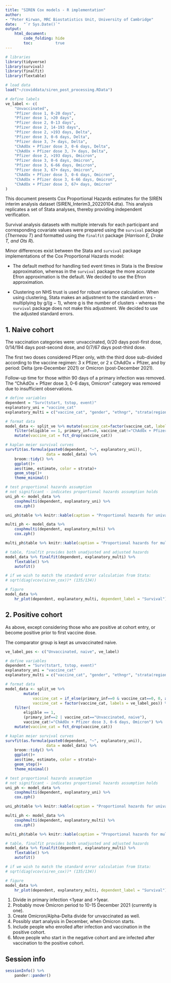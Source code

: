```yaml
---
title: "SIREN Cox models - R implementation"
author: 
- "Peter Kirwan, MRC Biostatistics Unit, University of Cambridge"
date:   "`r Sys.Date()`"
output: 
    html_document:
        code_folding: hide
        toc:          true
---
```


```r

# libraries
library(tidyverse)
library(survival)
library(finalfit)
library(flextable)

# load data
load("~/coviddata/siren_post_processing.RData")

```

```r

# define labels
ve_label <- c(
    "Unvaccinated",
    "Pfizer dose 1, 0-20 days",
    "Pfizer dose 1, >20 days",
    "Pfizer dose 2, 0-13 days",
    "Pfizer dose 2, 14-193 days",
    "Pfizer dose 2, >193 days, Delta",
    "Pfizer dose 3, 0-6 days, Delta",
    "Pfizer dose 3, 7+ days, Delta",
    "ChAdOx + Pfizer dose 3, 0-6 days, Delta",
    "ChAdOx + Pfizer dose 3, 7+ days, Delta",
    "Pfizer dose 2, >193 days, Omicron",
    "Pfizer dose 3, 0-6 days, Omicron",
    "Pfizer dose 3, 6-66 days, Omicron",
    "Pfizer dose 3, 67+ days, Omicron",
    "ChAdOx + Pfizer dose 3, 0-6 days, Omicron",
    "ChAdOx + Pfizer dose 3, 6-66 days, Omicron",
    "ChAdOx + Pfizer dose 3, 67+ days, Omicron"
)

```

This document presents Cox Proportional Hazards estimates for the SIREN interim analysis dataset (SIREN_Interim3_20220104.dta). This analysis replicates a set of Stata analyses, thereby providing independent verification.

Survival analysis datasets with multiple intervals for each participant and corresponding covariate values were prepared using the `survival` package (_Therneau T_) and formatted using the `finalfit` package (_Harrison E, Drake T, and Ots R_).

Minor differences exist between the Stata and `survival` package implementations of the Cox Proportional Hazards model:

- The default method for handling tied event times in Stata is the Breslow approximation, whereas in the `survival` package the more accurate Efron approximation is the default. We decided to use the Efron approximation.

- Clustering on NHS trust is used for robust variance calculation. When using clustering, Stata makes an adjustment to the standard errors - multiplying by g/(g − 1), where g is the number of clusters - whereas the `survival` package does not make this adjustment. We decided to use the adjusted standard errors.

## 1. Naive cohort

The vaccination categories were: unvaccinated, 0/20 days post-first dose, 0/14/194 days post-second dose, and 0/7/67 days post-third dose.

The first two doses considered Pfizer only, with the third dose sub-divided according to the vaccine regimen: 3 x Pfizer, or 2 x ChAdOx + Pfizer, and by period: Delta (pre-December 2021) or Omicron (post-December 2021).

Follow-up time for those within 90 days of a primary infection was removed. The "ChAdOx + Pfizer dose 3, 0-6 days, Omicron" category was removed due to insufficient observations.

```r

# define variables
dependent = "Surv(tstart, tstop, event)"
explanatory_uni = "vaccine_cat"
explanatory_multi = c("vaccine_cat", "gender", "ethngr", "strata(region)", "strata(agegr)", "strata(work_exposure_frequency)", "strata(occ_set)", "cluster(trust_code)")

# format data
model_data <- split_ve %>% mutate(vaccine_cat=factor(vaccine_cat, labels = ve_label)) %>% 
    filter(eligible == 1, primary_inf==0, vaccine_cat!="ChAdOx + Pfizer dose 3, 0-6 days, Omicron") %>% 
    mutate(vaccine_cat = fct_drop(vaccine_cat))

# kaplan meier survival curves
survfit(as.formula(paste0(dependent, "~", explanatory_uni)), 
                  data = model_data) %>% 
    broom::tidy() %>% 
    ggplot()+
    aes(time, estimate, color = strata)+
    geom_step()+
    theme_minimal()

# test proportional hazards assumption
# not significant - indicates proportional hazards assumption holds
uni_ph <- model_data %>% 
    coxphmulti(dependent, explanatory_uni) %>% 
    cox.zph()

uni_ph$table %>% knitr::kable(caption = "Proportional hazards for univariable model")

multi_ph <- model_data %>% 
    coxphmulti(dependent, explanatory_multi) %>% 
    cox.zph()

multi_ph$table %>% knitr::kable(caption = "Proportional hazards for multivariable model")

# table, finalfit provides both unadjusted and adjusted hazards
model_data %>% finalfit(dependent, explanatory_multi) %>% 
    flextable() %>% 
    autofit()

# if we wish to match the standard error calculation from Stata:
# sqrt(diag(vcov(siren_cox))* (135/134))

```

```r

# figure
model_data %>% 
    hr_plot(dependent, explanatory_multi, dependent_label = "Survival")

```

## 2. Positive cohort

As above, except considering those who are positive at cohort entry, or become positive prior to first vaccine dose.

The comparator group is kept as unvaccinated naive.

```r

ve_label_pos <- c("Unvaccinated, naive", ve_label)

# define variables
dependent = "Surv(tstart, tstop, event)"
explanatory_uni = "vaccine_cat"
explanatory_multi = c("vaccine_cat", "gender", "ethngr", "strata(region)", "strata(agegr)", "strata(work_exposure_frequency)", "strata(occ_set)", "cluster(trust_code)")

# format data
model_data <- split_ve %>% 
        mutate(
            vaccine_cat = if_else(primary_inf==0 & vaccine_cat==0, 0, as.double(vaccine_cat)),
            vaccine_cat = factor(vaccine_cat, labels = ve_label_pos)) %>% 
    filter(
        eligible == 1, 
        (primary_inf==2 | vaccine_cat=="Unvaccinated, naive"), 
        vaccine_cat!="ChAdOx + Pfizer dose 3, 0-6 days, Omicron") %>% 
    mutate(vaccine_cat = fct_drop(vaccine_cat))

# kaplan meier survival curves
survfit(as.formula(paste0(dependent, "~", explanatory_uni)), 
                  data = model_data) %>% 
    broom::tidy() %>% 
    ggplot()+
    aes(time, estimate, color = strata)+
    geom_step()+
    theme_minimal()

# test proportional hazards assumption
# not significant - indicates proportional hazards assumption holds
uni_ph <- model_data %>% 
    coxphmulti(dependent, explanatory_uni) %>% 
    cox.zph()

uni_ph$table %>% knitr::kable(caption = "Proportional hazards for univariable model")

multi_ph <- model_data %>% 
    coxphmulti(dependent, explanatory_multi) %>% 
    cox.zph()

multi_ph$table %>% knitr::kable(caption = "Proportional hazards for multivariable model")

# table, finalfit provides both unadjusted and adjusted hazards
model_data %>% finalfit(dependent, explanatory_multi) %>% 
    flextable() %>% 
    autofit()

# if we wish to match the standard error calculation from Stata:
# sqrt(diag(vcov(siren_cox))* (135/134))

```

```r

# figure
model_data %>% 
    hr_plot(dependent, explanatory_multi, dependent_label = "Survival")

```


1.	Divide in primary infection <1year and >1year.
2.	Probably move Omicron period to 10-15 December 2021 (currently is one).
3.	Create Omicron/Alpha-Delta divide for unvaccinated as well.
4.	Possibly start analysis in December, when Omicron starts.
5.	Include people who enrolled after infection and vaccination in the positive cohort.
6.	Move people who start in the negative cohort and are infected after vaccination to the positive cohort.



## Session info

```r

sessionInfo() %>%
    pander::pander()

```
